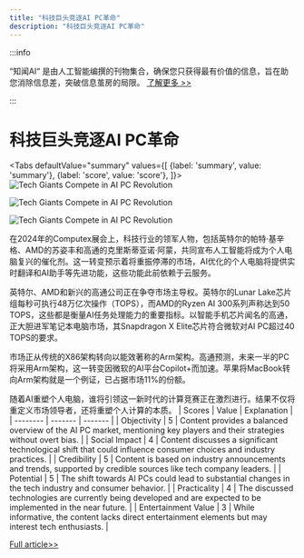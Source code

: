 ```yaml
---
title: "科技巨头竞逐AI PC革命"
description: "科技巨头竞逐AI PC革命"
---
```



:::info

“知闻AI“ 是由人工智能编撰的刊物集合，确保您只获得最有价值的信息，旨在助您消除信息差，突破信息茧房的局限。  [了解更多 >>](/)

:::

# 科技巨头竞逐AI PC革命


<Tabs
	defaultValue="summary"
	values={[
	{label: 'summary', value: 'summary'},
	{label: 'score', value: 'score'},
]}>
<TabItem value="summary">
<img
  src="https://image.informedainews.com/2024/06/06/AI-gSF-1717673902-0.jpg"
  alt="Tech Giants Compete in AI PC Revolution"
/>

<img
  src="https://image.informedainews.com/2024/06/06/AI-Ctf-1717673902-1.jpg"
  alt="Tech Giants Compete in AI PC Revolution"
/>

<img
  src="https://image.informedainews.com/2024/06/06/AI-rVV-1717673902-2.jpg"
  alt="Tech Giants Compete in AI PC Revolution"
/>



在2024年的Computex展会上，科技行业的领军人物，包括英特尔的帕特·基辛格、AMD的苏姿丰和高通的克里斯蒂亚诺·阿蒙，共同宣布人工智能将成为个人电脑复兴的催化剂。这一转变预示着将重振停滞的市场，AI优化的个人电脑将提供实时翻译和AI助手等先进功能，这些功能此前依赖于云服务。

英特尔、AMD和新兴的高通公司正在争夺市场主导权。英特尔的Lunar Lake芯片组每秒可执行48万亿次操作（TOPS），而AMD的Ryzen AI 300系列声称达到50 TOPS，这些都是衡量AI任务处理能力的重要指标。以智能手机芯片闻名的高通，正大胆进军笔记本电脑市场，其Snapdragon X Elite芯片符合微软对AI PC超过40 TOPS的要求。

市场正从传统的X86架构转向以能效著称的Arm架构。高通预测，未来一半的PC将采用Arm架构，这一转变因微软的AI平台Copilot+而加速。苹果将MacBook转向Arm架构就是一个例证，已占据市场11%的份额。

随着AI重塑个人电脑，谁将引领这一新时代的计算竞赛正在激烈进行。结果不仅将重定义市场领导者，还将重塑个人计算的本质。
</TabItem>
<TabItem value="score">
	| Scores     | Value   | Explanation |
	| -------- | ------- | ------- |
	| Objectivity  | 5    | Content provides a balanced overview of the AI PC market, mentioning key players and their strategies without overt bias.    |
	| Social Impact | 4     | Content discusses a significant technological shift that could influence consumer choices and industry practices.    |
	| Credibility    | 5    | Content is based on industry announcements and trends, supported by credible sources like tech company leaders.    |
	| Potential    | 5    | The shift towards AI PCs could lead to substantial changes in the tech industry and consumer behavior.    |
	| Practicality    | 4    | The discussed technologies are currently being developed and are expected to be implemented in the near future.    |
	| Entertainment Value    | 3    | While informative, the content lacks direct entertainment elements but may interest tech enthusiasts.    |
</TabItem>
</Tabs>

[Full article>>](https://asia.nikkei.com/Business/Technology/The-race-for-AI-PCs-Who-s-winning-and-what-s-at-stake)
